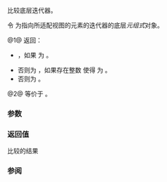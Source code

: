 {{title|1=operator==,&lt;=&gt;{{small|(ranges::zip_view::''iterator'')}}}}
{{cpp/ranges/zip_view/navbar}}

{{dcl begin}}
{{dcl|num=1|since=c++23|1=
friend constexpr bool operator==( const /*iterator*/&amp; x, const /*iterator*/&amp; y )
    requires (std::equality_comparable&lt;
ranges::iterator_t&lt;/*maybe-const*/&lt;Const, Views&gt;&gt;&gt; &amp;&amp; ...);
}}
{{dcl|num=2|since=c++23|1=
friend constexpr auto operator&lt;=&gt;( const /*iterator*/&amp; x, const /*iterator*/&amp; y )
    requires ranges::random_access_range&lt;Base&gt;;
}}
{{dcl end}}

比较底层迭代器。

令 {{tti|current_}} 为指向所适配视图的元素的迭代器的底层''元组式''{{sep}}对象。

@1@ 返回：
* {{c|1= x.current_ == y.current_}}，如果 {{c|/*all-bidirectional*/&lt;Const, Views...&gt;}} 为 {{tt|true}}。
* 否则为 {{c|true}}，如果存在整数 {{c|1= 0 &lt;= i &lt; sizeof...(Views)}} 使得 {{c|1= bool(std::get&lt;i&gt;(x.current_) == std::get&lt;i&gt;(y.current_))}} 为 {{tt|true}}。
* 否则为 {{c|false}}。
@2@ 等价于 {{c|1=return x.current_ &lt;=&gt; y.current_;}}。

{{cpp/hidden friend|{{tt|std::ranges::zip_view::''iterator''&lt;Const&gt;|plural=yes}}}}

{{cpp/note synthesized compare}}

===参数===
{{par begin}}
{{par|x, y|要比较的迭代器}}
{{par end}}

===返回值===
比较的结果

===参阅===
{{dsc begin}}
{{dsc inc|cpp/ranges/adaptor/sentinel/dsc operator cmp|zip_view}}
{{dsc end}}

{{langlinks|de|en|es|fr|ja|ru}}